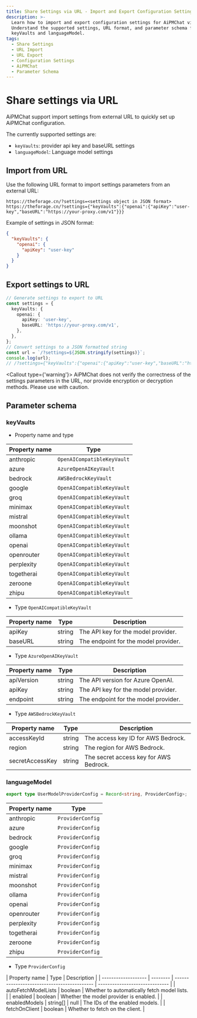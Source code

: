 ```yaml
---
title: Share Settings via URL - Import and Export Configuration Settings
description: >-
  Learn how to import and export configuration settings for AiPMChat via URL.
  Understand the supported settings, URL format, and parameter schema for
  keyVaults and languageModel.
tags:
  - Share Settings
  - URL Import
  - URL Export
  - Configuration Settings
  - AiPMChat
  - Parameter Schema
---
```


# Share settings via URL

AiPMChat support import settings from external URL to quickly set up AiPMChat configuration.

The currently supported settings are:

- `keyVaults`: provider api key and baseURL settings
- `languageModel`: Language model settings

## Import from URL

Use the following URL format to import settings parameters from an external URL:

```plaintext
https://theforage.cn/?settings=<settings object in JSON format>
https://theforage.cn/?settings={"keyVaults":{"openai":{"apiKey":"user-key","baseURL":"https://your-proxy.com/v1"}}}
```

Example of settings in JSON format:

```json
{
  "keyVaults": {
    "openai": {
      "apiKey": "user-key"
    }
  }
}
```

## Export settings to URL

```ts
// Generate settings to export to URL
const settings = {
  keyVaults: {
    openai: {
      apiKey: 'user-key',
      baseURL: 'https://your-proxy.com/v1',
    },
  },
};
// Convert settings to a JSON formatted string
const url = `/?settings=${JSON.stringify(settings)}`;
console.log(url);
// /?settings={"keyVaults":{"openai":{"apiKey":"user-key","baseURL":"https://your-proxy.com/v1"}}}
```

<Callout type={'warning'}>
  AiPMChat does not verify the correctness of the settings parameters in the URL, nor provide
  encryption or decryption methods. Please use with caution.
</Callout>

## Parameter schema

### keyVaults

- Property name and type

| Property name | Type                       |
| ------------- | -------------------------- |
| anthropic     | `OpenAICompatibleKeyVault` |
| azure         | `AzureOpenAIKeyVault`      |
| bedrock       | `AWSBedrockKeyVault`       |
| google        | `OpenAICompatibleKeyVault` |
| groq          | `OpenAICompatibleKeyVault` |
| minimax       | `OpenAICompatibleKeyVault` |
| mistral       | `OpenAICompatibleKeyVault` |
| moonshot      | `OpenAICompatibleKeyVault` |
| ollama        | `OpenAICompatibleKeyVault` |
| openai        | `OpenAICompatibleKeyVault` |
| openrouter    | `OpenAICompatibleKeyVault` |
| perplexity    | `OpenAICompatibleKeyVault` |
| togetherai    | `OpenAICompatibleKeyVault` |
| zeroone       | `OpenAICompatibleKeyVault` |
| zhipu         | `OpenAICompatibleKeyVault` |

- Type `OpenAICompatibleKeyVault`

| Property name | Type   | Description                          |
| ------------- | ------ | ------------------------------------ |
| apiKey        | string | The API key for the model provider.  |
| baseURL       | string | The endpoint for the model provider. |

- Type `AzureOpenAIKeyVault`

| Property name | Type   | Description                          |
| ------------- | ------ | ------------------------------------ |
| apiVersion    | string | The API version for Azure OpenAI.    |
| apiKey        | string | The API key for the model provider.  |
| endpoint      | string | The endpoint for the model provider. |

- Type `AWSBedrockKeyVault`

| Property name   | Type   | Description                            |
| --------------- | ------ | -------------------------------------- |
| accessKeyId     | string | The access key ID for AWS Bedrock.     |
| region          | string | The region for AWS Bedrock.            |
| secretAccessKey | string | The secret access key for AWS Bedrock. |

### languageModel

```ts
export type UserModelProviderConfig = Record<string, ProviderConfig>;
```

| Property name | Type             |
| ------------- | ---------------- |
| anthropic     | `ProviderConfig` |
| azure         | `ProviderConfig` |
| bedrock       | `ProviderConfig` |
| google        | `ProviderConfig` |
| groq          | `ProviderConfig` |
| minimax       | `ProviderConfig` |
| mistral       | `ProviderConfig` |
| moonshot      | `ProviderConfig` |
| ollama        | `ProviderConfig` |
| openai        | `ProviderConfig` |
| openrouter    | `ProviderConfig` |
| perplexity    | `ProviderConfig` |
| togetherai    | `ProviderConfig` |
| zeroone       | `ProviderConfig` |
| zhipu         | `ProviderConfig` |

- Type `ProviderConfig`

| Property name       | Type     | Description                                 |
| ------------------- | -------- | ------------------------------------------- | ------------------------------ |
| autoFetchModelLists | boolean  | Whether to automatically fetch model lists. |
| enabled             | boolean  | Whether the model provider is enabled.      |
| enabledModels       | string[] | null                                        | The IDs of the enabled models. |
| fetchOnClient       | boolean  | Whether to fetch on the client.             |
